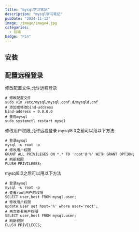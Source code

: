 ```yaml
---
title: "mysql学习笔记"
description: "mysql学习笔记"
pubDate: "2024-11-12"
image: /image/image4.jpg
categories:
  - 后端
badge: "Pin"
---
```



## 安装

## 配置远程登录
修改配置文件,允许远程登录
```shell
# 修改配置文件
sudo vim /etc/mysql/mysql.conf.d/mysqld.cnf
# 添加或修改bind-address
bind-address = 0.0.0.0
# 重启mysql
sudo systemctl restart mysql
```
修改用户权限,允许远程登录
mysql8.0之前可以用以下方法
```shell
# 登录mysql
mysql -u root -p
# 修改用户权限
GRANT ALL PRIVILEGES ON *.* TO 'root'@'%' WITH GRANT OPTION;
# 刷新权限
FLUSH PRIVILEGES;
```

mysql8.0之后可以用以下方法

```shell
# 登录mysql
mysql -u root -p
# 查看root用户的权限
SELECT user,host FROM mysql.user;
# 修改用户权限
update user set host='%' where user='root';
# 再次查看用户权限
SELECT user,host FROM mysql.user;
# 刷新权限
FLUSH PRIVILEGES;
```
